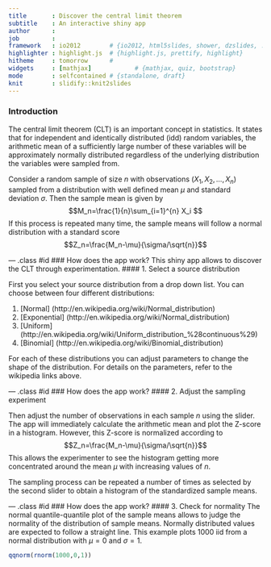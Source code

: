 ```yaml
---
title       : Discover the central limit theorem
subtitle    : An interactive shiny app 
author      : 
job         : 
framework   : io2012        # {io2012, html5slides, shower, dzslides, ...}
highlighter : highlight.js  # {highlight.js, prettify, highlight}
hitheme     : tomorrow      # 
widgets     : [mathjax]            # {mathjax, quiz, bootstrap}
mode        : selfcontained # {standalone, draft}
knit        : slidify::knit2slides
---
```

### Introduction

The central limit theorem (CLT) is an important concept in statistics. It states that for independent and identically distributed (idd) random variables, the arithmetic mean of a sufficiently large number of these variables will be approximately normally distributed regardless of the underlying distribution the variables were sampled from. 

Consider a random sample of size $n$ with observations $(X_1,X_2,...,X_n)$ sampled from a distribution with well defined mean $\mu$ and standard deviation $\sigma$. Then the sample mean is given by
$$M_n=\frac{1}{n}\sum_{i=1}^{n} X_i $$
If this process is repeated many time, the sample means will follow a normal distribution with a standard score
$$Z_n=\frac{M_n-\mu}{\sigma/\sqrt{n}}$$

--- .class #id
### How does the app work?
This shiny app allows to discover the CLT through experimentation. 
#### 1. Select a source distribution

First you select your source distribution from a drop down list. You can choose between four different distributions:

1. [Normal] (http://en.wikipedia.org/wiki/Normal_distribution)
2. [Exponential] (http://en.wikipedia.org/wiki/Normal_distribution)
3. [Uniform] (http://en.wikipedia.org/wiki/Uniform_distribution_%28continuous%29)
4. [Binomial] (http://en.wikipedia.org/wiki/Binomial_distribution)

For each of these distributions you can adjust parameters to change the shape of the distribution. For details on the parameters, refer to the wikipedia links above.  

--- .class #id
### How does the app work?
#### 2. Adjust the sampling experiment

Then adjust the number of observations in each sample $n$ using the slider. The app will immediately calculate the arithmetic mean and plot the Z-score in a histogram. However, this Z-score is normalized according to
$$Z_n=\frac{M_n-\mu}{\sigma/\sqrt{n}}$$
This allows the experimenter to see the histogram getting more concentrated around the mean $\mu$ with increasing values of $n$.

The sampling process can be repeated a number of times as selected by the second slider to obtain a histogram of the standardized sample means. 

--- .class #id
### How does the app work?
#### 3. Check for normality
The normal quantile-quantile plot of the sample means allows to judge the normality of the distribution of sample means. Normally distributed values are expected to follow a straight line. This example plots 1000 iid from a normal distribution with $\mu=0$ and $\sigma=1$.
```r
qqnorm(rnorm(1000,0,1))
```



